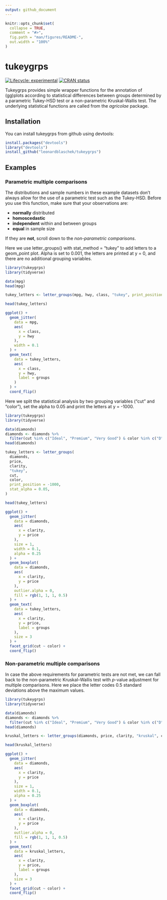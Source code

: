 ```yaml
---
output: github_document
---
```


<!-- README.md is generated from README.Rmd. Please edit that file -->

```r
knitr::opts_chunk$set(
  collapse = TRUE,
  comment = "#>",
  fig.path = "man/figures/README-",
  out.width = "100%"
)
```
# tukeygrps

<!-- badges: start -->
[![Lifecycle: experimental](https://img.shields.io/badge/lifecycle-experimental-orange.svg)](https://www.tidyverse.org/lifecycle/#experimental)
[![CRAN status](https://www.r-pkg.org/badges/version/tukeygrps)](https://cran.r-project.org/package=tukeygrps)
<!-- badges: end -->

Tukeygrps provides simple wrapper functions for the annotation of (gg)plots according to statistical differences between groups determined by a parametric Tukey-HSD test or a non-parametric Kruskal-Wallis test. The underlying statistical functions are called from the *agricolae* package.

## Installation

You can install tukeygrps from github using devtools:

``` r
install.packages("devtools")
library("devtools")
install_github("leonardblaschek/tukeygrps")
```

## Examples

### Parametric multiple comparisons 

The distributions and sample numbers in these example datasets don't always allow for the use of a parametric test such as the Tukey-HSD. Before you use this function, make sure that your observations are:

* **normally** distributed
* **homoscedastic**
* **independent** within and between groups
* **equal** in sample size

If they are **not**, scroll down to the *non-parametric comparisons*.

Here we use letter_groups() with stat_method = "tukey" to add letters to a geom_point plot. Alpha is set to 0.001, the letters are printed at y = 0, and there are no additional grouping variables.

```r
library(tukeygrps)
library(tidyverse)

data(mpg)
head(mpg)

tukey_letters <- letter_groups(mpg, hwy, class, "tukey", print_position = 0, stat_alpha = 0.001)

head(tukey_letters)

ggplot() +
  geom_jitter(
    data = mpg,
    aes(
      x = class,
      y = hwy
    ),
    width = 0.1
  ) +
  geom_text(
    data = tukey_letters,
    aes(
      x = class,
      y = hwy,
      label = groups
    )
  ) +
  coord_flip()
```

Here we split the statistical analysis by two grouping variables ("cut" and "color"), set the alpha to 0.05 and print the letters at y = -1000.

```r
library(tukeygrps)
library(tidyverse)

data(diamonds)
diamonds <- diamonds %>%
  filter(cut %in% c("Ideal", "Premium", "Very Good") & color %in% c("D", "E", "F"))
head(diamonds)

tukey_letters <- letter_groups(
  diamonds,
  price,
  clarity,
  "tukey",
  cut,
  color,
  print_position = -1000,
  stat_alpha = 0.05,
)

head(tukey_letters)

ggplot() +
  geom_jitter(
    data = diamonds,
    aes(
      x = clarity,
      y = price
    ),
    size = 1,
    width = 0.1,
    alpha = 0.25
  ) +
  geom_boxplot(
    data = diamonds,
    aes(
      x = clarity,
      y = price
    ),
    outlier.alpha = 0,
    fill = rgb(1, 1, 1, 0.5)
  ) +
  geom_text(
    data = tukey_letters,
    aes(
      x = clarity,
      y = price,
      label = groups
    ),
    size = 3
  ) +
  facet_grid(cut ~ color) +
  coord_flip()
```

### Non-parametric multiple comparisons 

In case the above requirements for parametric tests are not met, we can fall back to the non-parametric Kruskal–Wallis test with *p*-value adjustment for multiple comparisons. Here we place the letter codes 0.5 standard deviations above the maximum values.

```r
library(tukeygrps)
library(tidyverse)

data(diamonds)
diamonds <- diamonds %>%
  filter(cut %in% c("Ideal", "Premium", "Very Good") & color %in% c("D", "E", "F"))
head(diamonds)

kruskal_letters <- letter_groups(diamonds, price, clarity, "kruskal", cut, color, print_position = "above", print_adjust = 0.5)

head(kruskal_letters)

ggplot() +
  geom_jitter(
    data = diamonds,
    aes(
      x = clarity,
      y = price
    ),
    size = 1,
    width = 0.1,
    alpha = 0.25
  ) +
  geom_boxplot(
    data = diamonds,
    aes(
      x = clarity,
      y = price
    ),
    outlier.alpha = 0,
    fill = rgb(1, 1, 1, 0.5)
  ) +
  geom_text(
    data = kruskal_letters,
    aes(
      x = clarity,
      y = price,
      label = groups
    ),
    size = 3
  ) +
  facet_grid(cut ~ color) +
  coord_flip()
```

